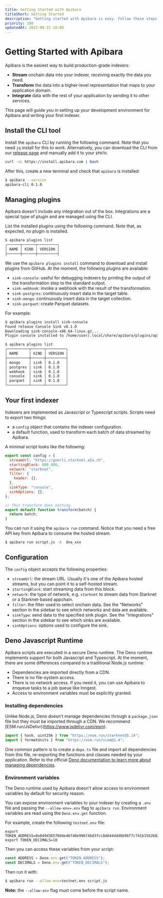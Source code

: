 ```yaml
---
title: Getting Started with Apibara
titleShort: Getting Started
description: "Getting started with Apibara is easy. Follow these steps to build production-grade indexers for Starknet and Ethereum."
priority: 100
updatedAt: 2023-08-15 10:00
---
```


# Getting Started with Apibara

Apibara is the easiest way to build production-grade indexers:

 - **Stream** onchain data into your indexer, receiving exactly the data you need.
 - **Transform** the data into a higher-level representation that maps to your application domain.
 - **Integrate** data with the rest of your application by sending it to other services.

This page will guide you in setting up your development environment for Apibara
and writing your first indexer.


## Install the CLI tool

Install the `apibara` CLI by running the following command. Note that you need
`jq` install for this to work. Alternatively, you can download the CLI from our
[release page](https://github.com/apibara/dna/releases) and manually add it to
your `$PATH`.

```bash
curl -sL https://install.apibara.com | bash 
```

After this, create a new terminal and check that `apibara` is installed:

```bash
$ apibara --version
apibara-cli 0.1.0
```


## Managing plugins

Apibara doesn't include any integration out of the box. Integrations are a
special type of plugin and are managed using the CLI.

List the installed plugins using the following command. Note that, as expected,
no plugin is installed.

```bash
$ apibara plugins list
╭──────┬──────┬─────────╮
│ NAME │ KIND │ VERSION │
├──────┼──────┼─────────┤
```

We use the `apibara plugins install` command to download and install plugins
from GitHub.
At the moment, the following plugins are available:

 - `sink-console`: useful for debugging indexers by printing the output of the
   transformation step to the standard output.
 - `sink-webhook`: invoke a webhook with the result of the transformation.
 - `sink-postgres`: continuously insert data in the target table.
 - `sink-mongo`: continuously insert data in the target collection.
 - `sink-parquet`: create Parquet datasets.

For example:

```bash
$ apibara plugins install sink-console
Found release Console Sink v0.1.0
Downloading sink-console-x86_64-linux.gz...
Plugin console installed to /home/user/.local/share/apibara/plugins/apibara-sink-console
```

```bash
$ apibara plugins list
╭──────────┬──────┬─────────╮
│ NAME     │ KIND │ VERSION │
├──────────┼──────┼─────────┤
│ mongo    │ sink │ 0.1.0   │
│ postgres │ sink │ 0.1.0   │
│ webhook  │ sink │ 0.1.0   │
│ console  │ sink │ 0.1.0   │
│ parquet  │ sink │ 0.1.0   │
╰──────────┴──────┴─────────╯
```


## Your first indexer

Indexers are implemented as Javascript or Typescript scripts.
Scripts need to export two things:

 - a `config` object that contains the indexer configuration.
 - a default function, used to transform each batch of data streamed by Apibara.

A minimal script looks like the following:

```js
export const config = {
  streamUrl: "https://goerli.starknet.a5a.ch",
  startingBlock: 800_000,
  network: "starknet",
  filter: {
    header: {},
  },
  sinkType: "console",
  sinkOptions: {},
};

// This transform does nothing.
export default function transform(batch) {
  return batch;
}
```

You can run it using the `apibara run` command. Notice that you need a free API
key from Apibara to consume the hosted stream.

```bash
$ apibara run script.js -A  dna_xxx
```


## Configuration

The `config` object accepts the following properties:

 - `streamUrl`: the stream URL. Usually it's one of the Apibara hosted streams,
   but you can point it to a self-hosted stream.
 - `startingBlock`: start streaming data from this block.
 - `network`: the type of network, e.g. `starknet` to stream data from Starknet
   or a Starknet-based appchain.
 - `filter`: the filter used to select onchain data. See the "Networks" section
   in the sidebar to see which networks and data are available.
 - `sinkType`: send data to the specified sink plugin. See the "Integrations"
   section in the sidebar to see which sinks are available.
 - `sinkOptions`: options used to configure the sink.


## Deno Javascript Runtime

Apibara scripts are executed in a secure Deno runtime. The Deno runtime
implements support for both Javascript and Typescript. At the moment,
there are some differences compared to a traditional Node.js runtime:

 - Dependencies are imported directly from a CDN. 
 - There is no file-system access.
 - There is no network access. If you need it, you can use Apibara to enqueue
   tasks to a job queue like Inngest.
 - Access to environment variables must be explicitly granted.


### Installing dependencies

Unlike Node.js, Deno doesn't manage dependencies through a `package.json` file but they must
be imported through a CDN. We recommend [ESM.run/JsDelivr)(https://www.jsdelivr.com/esm).

```js
import { hash, uint256 } from "https://esm.run/starknet@5.14";
import { formatUnits } from "https://esm.run/viem@1.4";
```

One common pattern is to create a `deps.ts` file and import all dependencies
from this file, re-exporting the functions and classes needed by your
application. Refer to the official [Deno documentation to learn more about
managing
dependencies](https://deno.land/manual@v1.36.1/examples/manage_dependencies).


### Environment variables

The Deno runtime used by Apibara doesn't allow access to environment variables
by default for security reason.

You can expose environment variables to your indexer by creating a `.env` file
and passing the `--allow-env=.env` flag to `apibara run`. Environment variables
are read using the `Deno.env.get` function.

For example, create the following `testnet.env` file:

```env
export TOKEN_ADDRESS=0x049d36570d4e46f48e99674bd3fcc84644ddd6b96f7c741b1562b82f9e004dc7
export TOKEN_DECIMALS=18
```

Then you can access these variables from your script:

```js
const ADDRESS = Deno.env.get("TOKEN_ADDRESS");
const DECIMALS = Deno.env.get("TOKEN_DECIMALS");
```

Then run it with:

```bash
$ apibara run --allow-env=testnet.env script.js
```

**Note:** the `--allow-env` flag must come before the script name.

